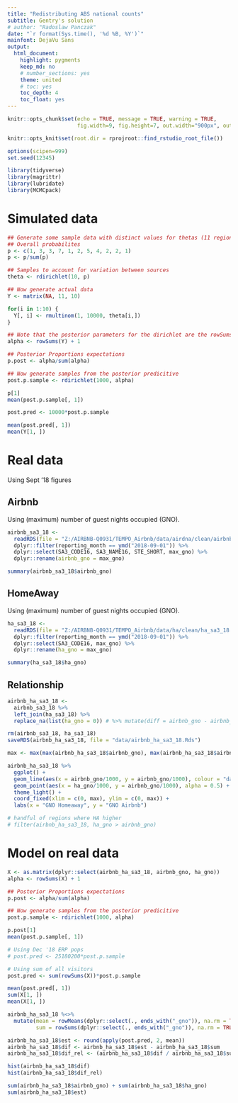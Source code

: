 ---
title: "Redistributing ABS national counts"
subtitle: Gentry's solution
# author: "Radoslaw Panczak"
date: "`r format(Sys.time(), '%d %B, %Y')`"
mainfont: DejaVu Sans
output: 
  html_document: 
    highlight: pygments
    keep_md: no
    # number_sections: yes
    theme: united
    # toc: yes
    toc_depth: 4
    toc_float: yes
---

<!-- ------------------------------------------------------------ --> 

```{r setup, include=FALSE}
knitr::opts_chunk$set(echo = TRUE, message = TRUE, warning = TRUE, 
                      fig.width=9, fig.height=7, out.width="900px", out.height="700px", dpi=300)

knitr::opts_knit$set(root.dir = rprojroot::find_rstudio_root_file())

options(scipen=999)
set.seed(12345)

library(tidyverse) 
library(magrittr) 
library(lubridate) 
library(MCMCpack) 
```

<!-- ------------------------------------------------------------ --> 

# Simulated data

```{r echo=TRUE}
## Generate some sample data with distinct values for thetas (11 regions 10 sources)
## Overall probabilites
p <- c(1, 3, 3, 7, 1, 2, 5, 4, 2, 2, 1)
p <- p/sum(p)

## Samples to account for variation between sources
theta <- rdirichlet(10, p)

## Now generate actual data
Y <- matrix(NA, 11, 10)

for(i in 1:10) {
  Y[, i] <- rmultinom(1, 10000, theta[i,])
}

## Note that the posterior parameters for the dirichlet are the rowSums of Y plus the hyperparameters (1)
alpha <- rowSums(Y) + 1

## Posterior Proportions expectations
p.post <- alpha/sum(alpha)

## Now generate samples from the posterior predicitive
post.p.sample <- rdirichlet(1000, alpha)

p[1]
mean(post.p.sample[, 1])

post.pred <- 10000*post.p.sample

mean(post.pred[, 1])
mean(Y[1, ])
```

# Real data

Using Sept '18 figures

## Airbnb

Using (maximum) number of guest nights occupied (GNO).

```{r}
airbnb_sa3_18 <- 
  readRDS(file = "Z:/AIRBNB-Q0931/TEMPO_Airbnb/data/airdna/clean/airbnb_sa3_18.rds") %>% 
  dplyr::filter(reporting_month == ymd("2018-09-01")) %>% 
  dplyr::select(SA3_CODE16, SA3_NAME16, STE_SHORT, max_gno) %>% 
  dplyr::rename(airbnb_gno = max_gno)

summary(airbnb_sa3_18$airbnb_gno)
```

## HomeAway

Using (maximum) number of guest nights occupied (GNO).

```{r}
ha_sa3_18 <- 
  readRDS(file = "Z:/AIRBNB-Q0931/TEMPO_Airbnb/data/ha/clean/ha_sa3_18.rds") %>% 
  dplyr::filter(reporting_month == ymd("2018-09-01")) %>% 
  dplyr::select(SA3_CODE16, max_gno) %>% 
  dplyr::rename(ha_gno = max_gno)

summary(ha_sa3_18$ha_gno)
```

## Relationship

```{r}
airbnb_ha_sa3_18 <- 
  airbnb_sa3_18 %>% 
  left_join(ha_sa3_18) %>% 
  replace_na(list(ha_gno = 0)) # %>% mutate(diff = airbnb_gno - airbnb_gno)

rm(airbnb_sa3_18, ha_sa3_18)
saveRDS(airbnb_ha_sa3_18, file = "data/airbnb_ha_sa3_18.Rds")

max <- max(max(airbnb_ha_sa3_18$airbnb_gno), max(airbnb_ha_sa3_18$airbnb_gno))/1000

airbnb_ha_sa3_18 %>% 
  ggplot() +
  geom_line(aes(x = airbnb_gno/1000, y = airbnb_gno/1000), colour = "darkorchid4", size = 1) +
  geom_point(aes(x = ha_gno/1000, y = airbnb_gno/1000), alpha = 0.5) +
  theme_light() +
  coord_fixed(xlim = c(0, max), ylim = c(0, max)) +
  labs(x = "GNO Homeaway", y = "GNO Airbnb")

# handful of regions where HA higher
# filter(airbnb_ha_sa3_18, ha_gno > airbnb_gno)
```

# Model on real data

```{r}
X <- as.matrix(dplyr::select(airbnb_ha_sa3_18, airbnb_gno, ha_gno))
alpha <- rowSums(X) + 1

## Posterior Proportions expectations
p.post <- alpha/sum(alpha)

## Now generate samples from the posterior predicitive
post.p.sample <- rdirichlet(1000, alpha)

p.post[1]
mean(post.p.sample[, 1])

# Using Dec '18 ERP pops
# post.pred <- 25180200*post.p.sample

# Using sum of all visitors
post.pred <- sum(rowSums(X))*post.p.sample

mean(post.pred[, 1])
sum(X[1, ])
mean(X[1, ])

```

```{r}
airbnb_ha_sa3_18 %<>% 
  mutate(mean = rowMeans(dplyr::select(., ends_with("_gno")), na.rm = TRUE),
         sum = rowSums(dplyr::select(., ends_with("_gno")), na.rm = TRUE))

airbnb_ha_sa3_18$est <- round(apply(post.pred, 2, mean))
airbnb_ha_sa3_18$dif <- airbnb_ha_sa3_18$est - airbnb_ha_sa3_18$sum
airbnb_ha_sa3_18$dif_rel <- (airbnb_ha_sa3_18$dif / airbnb_ha_sa3_18$sum) * 100

hist(airbnb_ha_sa3_18$dif)
hist(airbnb_ha_sa3_18$dif_rel)

sum(airbnb_ha_sa3_18$airbnb_gno) + sum(airbnb_ha_sa3_18$ha_gno)
sum(airbnb_ha_sa3_18$est)
```

